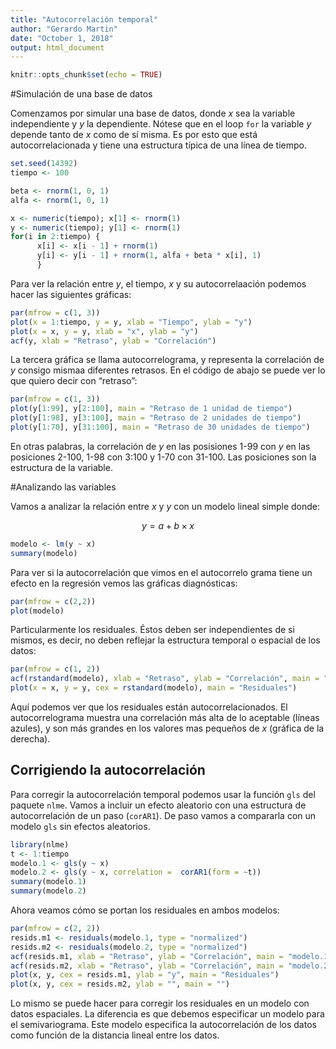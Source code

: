```yaml
---
title: "Autocorrelación temporal"
author: "Gerardo Martin"
date: "October 1, 2018"
output: html_document
---
```


```r
knitr::opts_chunk$set(echo = TRUE)
```

#Simulación de una base de datos

Comenzamos por simular una base de datos, donde $x$ sea la variable independiente y $y$ la dependiente. Nótese que en el loop ```for``` la variable $y$ depende tanto de $x$ como de sí misma. Es por esto que está autocorrelacionada y tiene una estructura típica de una línea de tiempo.

```r
set.seed(14392)
tiempo <- 100

beta <- rnorm(1, 0, 1)
alfa <- rnorm(1, 0, 1)

x <- numeric(tiempo); x[1] <- rnorm(1)
y <- numeric(tiempo); y[1] <- rnorm(1)
for(i in 2:tiempo) {
      x[i] <- x[i - 1] + rnorm(1)
      y[i] <- y[i - 1] + rnorm(1, alfa + beta * x[i], 1)
      }
```

Para ver la relación entre $y$, el tiempo, $x$ y su autocorrelaación podemos hacer las siguientes gráficas:

```r
par(mfrow = c(1, 3))
plot(x = 1:tiempo, y = y, xlab = "Tiempo", ylab = "y")
plot(x = x, y = y, xlab = "x", ylab = "y")
acf(y, xlab = "Retraso", ylab = "Correlación")
```

La tercera gráfica se llama autocorrelograma, y representa la correlación de $y$ consigo mismaa diferentes retrasos. En el código de abajo se puede ver lo que quiero decir con "retraso":

```r
par(mfrow = c(1, 3))
plot(y[1:99], y[2:100], main = "Retraso de 1 unidad de tiempo") 
plot(y[1:98], y[3:100], main = "Retraso de 2 unidades de tiempo")
plot(y[1:70], y[31:100], main = "Retraso de 30 unidades de tiempo")
```

En otras palabras, la correlación de $y$ en las posisiones 1-99 con $y$ en las posiciones 2-100, 1-98 con 3:100 y 1-70 con 31-100. Las posiciones son la estructura de la variable.

#Analizando las variables

Vamos a analizar la relación entre $x$ y $y$ con un modelo lineal simple donde:

$$ y = a + b \times x$$

```r
modelo <- lm(y ~ x)
summary(modelo)
```

Para ver si la autocorrelación que vimos en el autocorrelo grama tiene un efecto en la regresión vemos las gráficas diagnósticas:

```r
par(mfrow = c(2,2))
plot(modelo)
```

Particularmente los residuales. Éstos deben ser independientes de si mismos, es decir, no deben reflejar la estructura temporal o espacial de los datos:

```r
par(mfrow = c(1, 2))
acf(rstandard(modelo), xlab = "Retraso", ylab = "Correlación", main = "Autocorrelograma")
plot(x = x, y = y, cex = rstandard(modelo), main = "Residuales")
```

Aquí podemos ver que los residuales están autocorrelacionados. El autocorrelograma muestra una correlación más alta de lo aceptable (líneas azules), y son más grandes en los valores mas pequeños de $x$ (gráfica de la derecha).

## Corrigiendo la autocorrelación

Para corregir la autocorrelación temporal podemos usar la función ```gls``` del paquete ```nlme```. Vamos a incluir un efecto aleatorio con una estructura de autocorrelación de un paso (```corAR1```). De paso vamos a compararla con un modelo ```gls``` sin efectos aleatorios.

```r
library(nlme)
t <- 1:tiempo
modelo.1 <- gls(y ~ x)
modelo.2 <- gls(y ~ x, correlation =  corAR1(form = ~t))
summary(modelo.1)
summary(modelo.2)
```

Ahora veamos cómo se portan los residuales en ambos modelos:

```r
par(mfrow = c(2, 2))
resids.m1 <- residuals(modelo.1, type = "normalized")
resids.m2 <- residuals(modelo.2, type = "normalized")
acf(resids.m1, xlab = "Retraso", ylab = "Correlación", main = "modelo.1")
acf(resids.m2, xlab = "Retraso", ylab = "Correlación", main = "modelo.2")
plot(x, y, cex = resids.m1, ylab = "y", main = "Residuales")
plot(x, y, cex = resids.m2, ylab = "", main = "")
```

Lo mismo se puede hacer para corregir los residuales en un modelo con datos espaciales. La diferencia es que debemos especificar un modelo para el semivariograma. Este modelo especifica la autocorrelación de los datos como función de la distancia lineal entre los datos.
